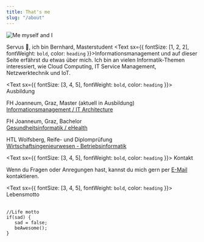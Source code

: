 ```yaml
---
title: That's me
slug: "/about"
---
```


![Me myself and I](./me1.jpg)

Servus 👋, ich bin Bernhard, Masterstudent <Text sx={{ fontSize: [1, 2, 2], fontWeight: `bold`, color: `heading` }}>Informationsmanagement</Text>
und auf dieser Seite erfährst du etwas über mich.
Ich bin an vielen Informatik-Themen interessiert, wie Cloud Computing, IT Service Management, Netzwerktechnik und IoT.

<Text sx={{ fontSize: [3, 4, 5], fontWeight: `bold`, color: `heading` }}>
  Ausbildung
</Text>

FH Joanneum, Graz, Master (aktuell in Ausbildung)<br/>
[Informationsmanagement / IT Architecture](https://www.fh-joanneum.at/it-architecture/master/)

FH Joanneum, Graz, Bachelor <br/>
[Gesundheitsinformatik / eHealth](https://www.fh-joanneum.at/gesundheitsinformatik/bachelor/)

HTL Wolfsberg, Reife- und Diplomprüfung <br/>
[Wirtschaftsingenieurwesen - Betriebsinformatik](https://www.htl-wolfsberg.at/ausbildung.html#Betriebsinformatik)

<Text sx={{ fontSize: [3, 4, 5], fontWeight: `bold`, color: `heading` }}>
  Kontakt
</Text>

Wenn du Fragen oder Anregungen hast, kannst du mich gern per [E-Mail](mailto:ebner.bernhard98@gmx.at?subject=Anfrage%20(Website)) kontaktieren.

<Text sx={{ fontSize: [3, 4, 5], fontWeight: `bold`, color: `heading` }}>
  Lebensmotto
</Text> <br/><br/>

```tsx
//Life motto
if(sad) {
   sad = false;
   beAwesome();
}
```

<style>
<br/>

<Text sx={{ fontSize: [3, 4, 5], fontWeight: `bold`, color: `heading` }}>
  Standort
</Text> <br/><br/>

<iframe src="https://www.google.com/maps/embed?pb=!4v1648566467671!6m8!1m7!1sg6e_UDJZld0ODWQ1jdgPwA!2m2!1d47.07378696174419!2d15.43745630477839!3f147.8448337787713!4f12.910744019807836!5f0.7820865974627469"
width="100%" height="400" style="border:0;" allowfullscreen=""
loading="lazy" referrerpolicy="no-referrer-when-downgrade">
</iframe> <br/>
</style>

